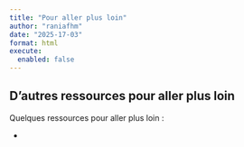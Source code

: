 ```yaml
---
title: "Pour aller plus loin"
author: "raniafhm"
date: "2025-17-03"
format: html
execute:
  enabled: false
---
```


## D'autres ressources pour aller plus loin

Quelques ressources pour aller plus loin :

* 
